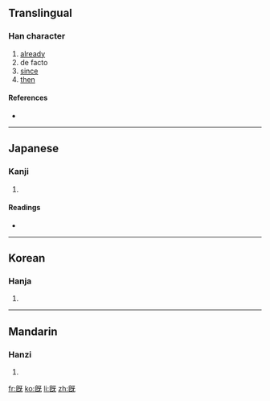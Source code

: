 ==Translingual==

===Han character===
{{Han char|rn=71|rad=无|as=07|sn=11|four=|canj=竹心一女山 (HPMVU)}}

# [[already]]
# de facto
# [[since]]
# [[then]]

====References====
* {{Han ref|kx=0485.300|dkj=13724|dj=0848.060|hdz=21148.050|uh=65E3|ud=26083}}

----

==Japanese==

===Kanji===
{{ja-kanji|grade=|rs=无07}}

# {{defn|Japanese}}

====Readings====
* {{ja-readings|on=[[き]] (ki)|kun=[[つきる]] (tsukiru), [[すでに]] (sudeni)}}

----

==Korean==

===Hanja===
{{ko-hanja|hangeul=기|eumhun=|rv=gi|mr=ki|y=ki}}

# {{defn|Korean}}

----

==Mandarin==

===Hanzi===
{{cmn-hanzi|pin=[[jì]] ([[ji4]]), [[xì]] ([[xi4]])|wg=chi<sup>4</sup>, hsi<sup>4</sup>}}

# {{defn|Mandarin}}

[[fr:旣]]
[[ko:旣]]
[[li:旣]]
[[zh:旣]]